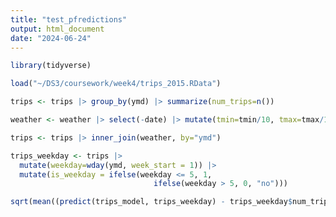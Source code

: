 ```yaml
---
title: "test_pfredictions"
output: html_document
date: "2024-06-24"
---
```


```r
library(tidyverse)
```


```r
load("~/DS3/coursework/week4/trips_2015.RData")

trips <- trips |> group_by(ymd) |> summarize(num_trips=n()) 

weather <- weather |> select(-date) |> mutate(tmin=tmin/10, tmax=tmax/10) 

trips <- trips |> inner_join(weather, by="ymd") 
```

```r
trips_weekday <- trips |> 
  mutate(weekday=wday(ymd, week_start = 1)) |> 
  mutate(is_weekday = ifelse(weekday <= 5, 1, 
                                ifelse(weekday > 5, 0, "no")))

```


```r
sqrt(mean((predict(trips_model, trips_weekday) - trips_weekday$num_trips)^2))
```

